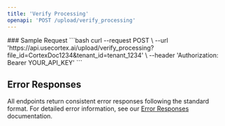 ```yaml
---
title: 'Verify Processing'
openapi: 'POST /upload/verify_processing'
---
```



<Panel>
  <TableOfContents />
</Panel>
<TryIt />
### Sample Request
```bash
curl --request POST \
  --url 'https://api.usecortex.ai/upload/verify_processing?file_id=CortexDoc1234&tenant_id=tenant_1234' \
  --header 'Authorization: Bearer YOUR_API_KEY'
  ```


## Error Responses

All endpoints return consistent error responses following the standard format. For detailed error information, see our [Error Responses](/api-reference/error-responses) documentation.

